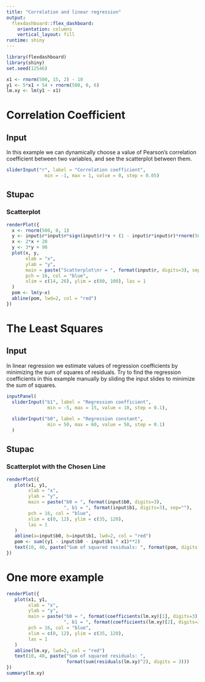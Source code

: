 ```yaml
---
title: "Correlation and linear regression"
output: 
  flexdashboard::flex_dashboard:
    orientation: columns
    vertical_layout: fill
runtime: shiny
---
```


```r
library(flexdashboard)
library(shiny)
set.seed(12546)

x1 <- rnorm(500, 15, 2) - 10
y1 <- 5*x1 + 54 + rnorm(500, 0, 6)
lm.xy <- lm(y1 ~ x1)
```

Correlation Coefficient
===================

Input {.sidebar}
-------------------

In this example we can dynamically choose a value of Pearson's correlation coefficient between two variables, and see the scatterplot between them. 

```r
sliderInput("r", label = "Correlation coefficient",
              min = -1, max = 1, value = 0, step = 0.05)
```


Stupac
---------------------

### Scatterplot

```r
renderPlot({
  x <- rnorm(500, 0, 1)
  y <- input$r*input$r*sign(input$r)*x + (1 - input$r*input$r)*rnorm(500, 0, 1)
  x <- 2*x + 20
  y <- 3*y + 90
  plot(x, y,
       xlab = "x",
       ylab = "y",
       main = paste("Scatterplot\nr = ", format(input$r, digits=3), sep=""),
       pch = 16, col = "blue",
       xlim = c(14, 26), ylim = c(80, 100), las = 1
  )
  pom <- lm(y~x)
  abline(pom, lwd=2, col = "red")
})
```

The Least Squares
=========================

Input {.sidebar data-width=300}
-------------------

In linear regression we estimate values of regression coefficients by minimizing the sum of squares of residuals. Try to find the regression coefficients in this example manually by sliding the input slides to minimize the sum of squares.

```r

inputPanel(
  sliderInput("b1", label = "Regression coefficient", 
               min = -5, max = 15, value = 10, step = 0.1),
  
  sliderInput("b0", label = "Regression constant",
               min = 50, max = 60, value = 50, step = 0.1)
  )
```

Stupac {data-width=700}
---------------------

### Scatterplot with the Chosen Line

```r
renderPlot({
   plot(x1, y1,
        xlab = "x",
        ylab = "y",
        main = paste("b0 = ", format(input$b0, digits=3), 
                     ", b1 = ", format(input$b1, digits=3), sep=""),
        pch = 16, col = "blue",
        xlim = c(0, 12), ylim = c(35, 120), 
        las = 1
   )
   abline(a=input$b0, b=input$b1, lwd=2, col = "red")
   pom <- sum((y1 - input$b0 - input$b1 * x1)**2)
   text(10, 40, paste("Sum of squared residuals: ", format(pom, digits = 3)))
})
```

One more example
========================================

```r
renderPlot({
   plot(x1, y1,
        xlab = "x",
        ylab = "y",
        main = paste("b0 = ", format(coefficients(lm.xy)[1], digits=3), 
                     ", b1 = ", format(coefficients(lm.xy)[2], digits=3), sep=""),
        pch = 16, col = "blue",
        xlim = c(0, 12), ylim = c(35, 120), 
        las = 1
   )
   abline(lm.xy, lwd=2, col = "red")
   text(10, 40, paste("Sum of squared residuals: ",
                      format(sum(residuals(lm.xy)^2), digits = 3)))
})
summary(lm.xy)
```





